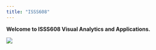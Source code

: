 ```yaml
---
title: "ISSS608"
---
```


**Welcome to ISSS608 Visual Analytics and Applications.**

![](images/AdobeStock_85482744.jpeg)
